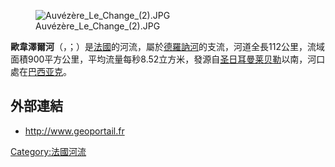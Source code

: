 [[Image:Auvézère_Le_Change_(2).JPG|right]]

{{coord|45|11|43|N|0|50|25|E|display=title}}

'''歐韋澤爾河'''（{{lang-fr|Auvézère}}，{{IPA-fr|ovezɛʁ}}；{{lang-oc|Auveser}}）是[[法國|法國]]的河流，屬於[[德羅訥河|德羅訥河]]的支流，河道全長112公里，流域面積900平方公里，平均流量每秒8.52立方米，發源自[[圣日耳曼莱贝勒|圣日耳曼莱贝勒]]以南，河口處在[[巴西亚克|巴西亚克]]。

==外部連結==
*http://www.geoportail.fr {{Wayback|url=http://www.geoportail.fr/ |date=20101215171356 }}

{{France-geo-stub}}
[[Category:法國河流|Category:法國河流]]